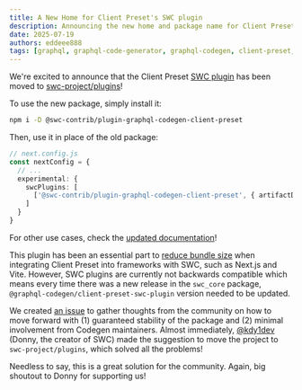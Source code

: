 ```yaml
---
title: A New Home for Client Preset's SWC plugin
description: Announcing the new home and package name for Client Preset's SWC plugin.
date: 2025-07-19
authors: eddeee888
tags: [graphql, graphql-code-generator, graphql-codegen, client-preset, swc-plugin]
---
```


We're excited to announce that the Client Preset [SWC plugin](https://www.npmjs.com/package/@graphql-codegen/client-preset-swc-plugin) has been moved to [swc-project/plugins](https://github.com/swc-project/plugins/tree/main/contrib/graphql-codegen-client-preset)!

To use the new package, simply install it:

```sh npm2yarn
npm i -D @swc-contrib/plugin-graphql-codegen-client-preset
```

Then, use it in place of the old package:

```ts
// next.config.js
const nextConfig = {
  // ...
  experimental: {
    swcPlugins: [
      ['@swc-contrib/plugin-graphql-codegen-client-preset', { artifactDirectory: './src/gql', gqlTagName: 'graphql' }]
    ]
  }
}
```

For other use cases, check the [updated documentation](https://the-guild.dev/graphql/codegen/plugins/presets/preset-client#swc-plugin)!

This plugin has been an essential part to [reduce bundle size](https://the-guild.dev/graphql/codegen/plugins/presets/preset-client#reducing-bundle-size) when integrating Client Preset into frameworks with SWC, such as Next.js and Vite. However, SWC plugins are currently not backwards compatible which means every time there was a new release in the `swc_core` package, `@graphql-codegen/client-preset-swc-plugin` version needed to be updated.

We created [an issue](https://github.com/dotansimha/graphql-code-generator/issues/10379) to gather thoughts from the community on how to move forward with (1) guaranteed stability of the package and (2) minimal involvement from Codegen maintainers. Almost immediately, [@kdy1dev](https://x.com/kdy1dev) (Donny, the creator of SWC) made the suggestion to move the project to `swc-project/plugins`, which solved all the problems!

Needless to say, this is a great solution for the community. Again, big shoutout to Donny for supporting us!